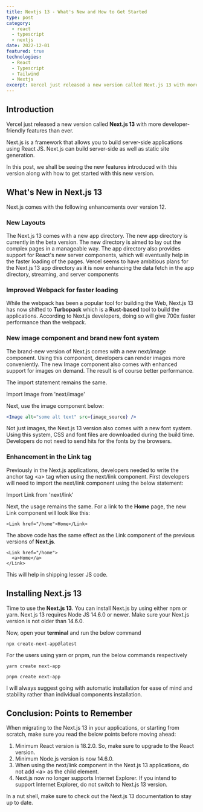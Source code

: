 ```yaml
---
title: Nextjs 13 - What's New and How to Get Started
type: post
category:
  - react
  - typescript
  - nextjs
date: 2022-12-01
featured: true
technologies:
  - React
  - Typescript
  - Tailwind
  - Nextjs
excerpt: Vercel just released a new version called Next.js 13 with more developer-friendly features than ever. Next.js is a framework that allows you to build server-side applications using React JS.
---
```


## Introduction

Vercel just released a new version called **Next.js 13** with more developer-friendly features than ever.

Next.js is a framework that allows you to build server-side applications using React JS. Next.js can build server-side as well as static site generation.

In this post, we shall be seeing the new features introduced with this version along with how to get started with this new version.

## What's New in Next.js 13

Next.js comes with the following enhancements over version 12.

### New Layouts

The Next.js 13 comes with a new app directory. The new app directory is currently in the beta version. The new directory is aimed to lay out the complex pages in a manageable way. The app directory also provides support for React's new server components, which will eventually help in the faster loading of the pages. Vercel seems to have ambitious plans for the Next.js 13 app directory as it is now enhancing the data fetch in the app directory, streaming, and server components

### Improved Webpack for faster loading

While the webpack has been a popular tool for building the Web, Next.js 13 has now shifted to **Turbopack** which is a **Rust-based** tool to build the applications. According to Next.js developers, doing so will give 700x faster performance than the webpack.

### New image component and brand new font system

The brand-new version of Next.js comes with a new next/image component. Using this component, developers can render images more conveniently. The new Image component also comes with enhanced support for images on demand. The result is of course better performance.

The import statement remains the same.

Import Image from 'next/image'

Next, use the image component below:

```jsx
<Image alt="some alt text" src={image_source} />
```

Not just images, the Next.js 13 version also comes with a new font system. Using this system, CSS and font files are downloaded during the build time. Developers do not need to send hits for the fonts by the browsers.

### Enhancement in the Link tag

Previously in the Next.js applications, developers needed to write the anchor tag \<a\> tag when using the next/link component. First developers will need to import the next/link component using the below statement:

Import Link from 'next/link'

Next, the usage remains the same. For a link to the **Home** page, the new Link component will look like this:

```tsx
<Link href="/home">Home</Link>
```

The above code has the same effect as the Link component of the previous versions of **Next.js**.

```tsx
<Link href="/home">
  <a>Home</a>
</Link>
```

This will help in shipping lesser JS code.

## Installing Next.js 13

Time to use the **Next.js 13**. You can install Next.js by using either npm or yarn. Next.js 13 requires Node JS 14.6.0 or newer. Make sure your Next.js version is not older than 14.6.0.

Now, open your **terminal** and run the below command

`npx create-next-app@latest`

<ImageArticle src="/articles/nextjs-13-install.png" alt="Next.js 13" />

For the users using yarn or pnpm, run the below commands respectively

`yarn create next-app`

`pnpm create next-app`

I will always suggest going with automatic installation for ease of mind and stability rather than individual components installation.

## Conclusion: Points to Remember

When migrating to the Next.js 13 in your applications, or starting from scratch, make sure you read the below points before moving ahead:

1. Minimum React version is 18.2.0. So, make sure to upgrade to the React version.
2. Minimum Node.js version is now 14.6.0.
3. When using the next/link component in the Next.js 13 applications, do not add \<a\> as the child element.
4. Next.js now no longer supports Internet Explorer. If you intend to support Internet Explorer, do not switch to Next.js 13 version.

In a nut shell, make sure to check out the Next.js 13 documentation to stay up to date.

